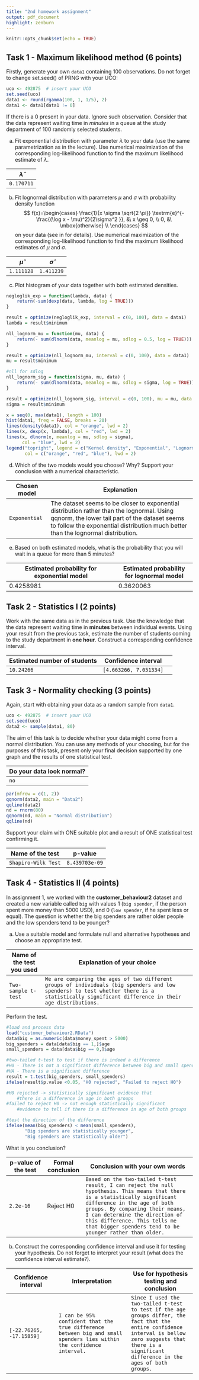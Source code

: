 ```yaml
---
title: "2nd homework assignment"
output: pdf_document
highlight: zenburn
---
```


```r
knitr::opts_chunk$set(echo = TRUE)
```

## Task 1 - Maximum likelihood method (6 points)

Firstly, generate your own `data1` containing 100 observations. Do not forget to change set.seed() of PRNG with your UČO:

```r
uco <- 492875  # insert your UCO
set.seed(uco)
data1 <- round(rgamma(100, 1, 1/5), 2)
data1 <- data1[data1 != 0]
```

If there is a 0 present in your data. Ignore such observation. Consider that the data represent waiting time in $minutes$ in a queue at the study department of 100 randomly selected students.

a)  Fit exponential distribution with parameter $\lambda$ to your data (use the same parametrization as in the lecture). Use numerical maximization of the corresponding log-likelihood function to find the maximum likelihood estimate of $\lambda$.

| $\widehat{\lambda}$ |
|---------------------|
| `0.170711`          |

b)  Fit lognormal distribution with parameters $\mu$ and $\sigma$ with probability density function $$ f(x)=\begin{cases} \frac{1}{x \sigma \sqrt{2 \pi}} \textrm{e}^{-\frac{(\log x - \mu)^2}{2\sigma^2
    }}, &\ x \geq 0, \\
    0, &\ \mbox{otherwise}
    \\ \end{cases}
    $$ on your data (see \verb'?dlnorm' in \verb'R' for details). Use numerical maximization of the corresponding log-likelihood function to find the maximum likelihood estimates of $\mu$ and $\sigma$.

| $\widehat{\mu}$ | $\widehat{\sigma}$ |
|-----------------|--------------------|
| `1.111128`      | `1.411239`         |

c)  Plot histogram of your data together with both estimated densities.

```r
negloglik_exp = function(lambda, data) {
    return(-sum(dexp(data, lambda, log = TRUE)))
}

result = optimize(negloglik_exp, interval = c(0, 100), data = data1)
lambda = result$minimum

nll_lognorm_mu = function(mu, data) {
    return(- sum(dlnorm(data, meanlog = mu, sdlog = 0.5, log = TRUE)))
}

result = optimize(nll_lognorm_mu, interval = c(0, 100), data = data1)
mu = result$minimum

#nll for sdlog
nll_lognorm_sig = function(sigma, mu, data) {
    return(- sum(dlnorm(data, meanlog = mu, sdlog = sigma, log = TRUE)))
}

result = optimize(nll_lognorm_sig, interval = c(0, 100), mu = mu, data = data1)
sigma = result$minimum

x = seq(0, max(data1), length = 100)
hist(data1, freq = FALSE, breaks = 20)
lines(density(data1), col = "orange", lwd = 2)
lines(x, dexp(x, lambda), col = "red", lwd = 2)
lines(x, dlnorm(x, meanlog = mu, sdlog = sigma),
      col = "blue", lwd = 2)
legend("topright", legend = c("Kernel density", "Exponential", "Lognormal"),
       col = c("orange", "red", "blue"), lwd = 2)
```

d)  Which of the two models would you choose? Why? Support your conclusion with a numerical characteristic.

| Chosen model  | Explanation                                                                                                                                                                                                                      |
|----------------|--------------------------------------------------------|
| `Exponential` | The dataset seems to be closer to exponential distribution rather than the lognormal. Using qqnorm, the lower tail part of the dataset seems to follow the exponential distribution much better than the lognormal distribution. |

e)  Based on both estimated models, what is the probability that you will wait in a queue for more than 5 minutes?

| Estimated probability for exponential model | Estimated probability for lognormal model |
|------------------------------------------|------------------------------|
| 0.4258981                                   | 0.3620063                                 |

## Task 2 - Statistics I (2 points)

Work with the same data as in the previous task. Use the knowledge that the data represent waiting time in **minutes** between individual events. Using your result from the previous task, estimate the number of students coming to the study department in **one hour**. Construct a corresponding confidence interval.

| Estimated number of students | Confidence interval    |     |
|------------------------------|------------------------|-----|
| `10.24266`                   | `[4.663266, 7.051334]` |     |

## Task 3 - Normality checking (3 points)

Again, start with obtaining your data as a random sample from `data1`.

```r
uco <- 492875  # insert your UCO
set.seed(uco)
data2 <- sample(data1, 80)
```

The aim of this task is to decide whether your data might come from a normal distribution. You can use any methods of your choosing, but for the purposes of this task, present only your final decision supported by one graph and the results of one statistical test.

| Do your data look normal? |
|---------------------------|
| `no`                      |

```r
par(mfrow = c(1, 2))
qqnorm(data2, main = "Data2")
qqline(data2)
nd = rnorm(80)
qqnorm(nd, main = "Normal distribution")
qqline(nd)
```

Support your claim with ONE suitable plot and a result of ONE statistical test confirming it.

| Name of the test    | p-value        |
|---------------------|----------------|
| `Shapiro-Wilk Test` | `8.439703e-09` |

## Task 4 - Statistics II (4 points)

In assignment 1, we worked with the **customer_behaviour2** dataset and created a new variable called `big` with values 1 (`big spender`, if the person spent more money than 5000 USD), and 0 (`low spender`, if he spent less or equal). The question is whether the big spenders are rather older people and the low spenders tend to be younger?

a)  Use a suitable model and formulate null and alternative hypotheses and choose an appropriate test.

| Name of the test you used | Explanation of your choice                                                                                                                                                                     |
|--------------|----------------------------------------------------------|
| `Two-sample t-test`       | `We are comparing the ages of two different groups of individuals (big spenders and low spenders) to test whether there is a statistically significant difference in their age distributions.` |

Perform the test.

```r
#load and process data
load("customer_behaviour2.RData")
data$big = as.numeric(data$money_spent > 5000)
big_spenders = data[data$big == 1,]$age
small_spenders = data[data$big == 0,]$age

#two-tailed t-test to test if there is indeed a difference
#H0 - There is not a significant difference between big and small spender
#HA - There is a significant difference
result = t.test(big_spenders, small_spenders)
ifelse(result$p.value <0.05, "H0 rejected", "Failed to reject H0")

#H0 rejected -> statistically significant evidence that
    #there is a difference in age in both groups
#failed to reject H0 -> not enough statistically significant
    #evidence to tell if there is a difference in age of both groups

#test the direction of the difference
ifelse(mean(big_spenders) < mean(small_spenders),
       "Big spenders are statistically younger",
       "Big spenders are statistically older")
```

What is you conclusion?

| p-value of the test | Formal conclusion | Conclusion with your own words                                                                                                                                                                                                                                                                                             |
|---------------|---------------|-------------------------------------------|
| `2.2e-16`           | Reject H0         | `Based on the two-tailed t-test result, I can reject the null hypothesis. This means that there is a statistically significant difference in the age of both groups. By comparing their means, I can determine the direction of this difference. This tells me that bigger spenders tend to be younger rather than older.` |

b)  Construct the corresponding confidence interval and use it for testing your hypothesis. Do not forget to interpret your result (what does the confidence interval estimate?).

| Confidence interval      | Interpretation                                                                                                        | Use for hypothesis testing and conclusion                                                                                                                                                                      |
|-------------------|----------------------------|-------------------------|
| `[-22.76265, -17.15859]` | `I can be 95% confident that the true difference between big and small spenders lies within the confidence interval.` | `Since I used the two-tailed t-test to test if the age groups differ, the fact that the entire confidence interval is bellow zero suggests that there is a significant difference in the ages of both groups.` |

